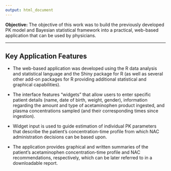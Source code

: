 ```yaml
---
output: html_document
---
```


**Objective:** The objective of this work was to build the previously developed PK model and Bayesian statistical framework into a practical, web-based application that can be used by physicians.

*****

## Key Application Features

* The web-based application was developed using the R data analysis and statistical language and the Shiny package for R (as well as several other add-on packages for R providing additional statistical and graphical capabilities).

* The interface features “widgets” that allow users to enter specific patient details (name, date of birth, weight, gender), information regarding the amount and type of acetaminophen product ingested, and plasma concentrations sampled (and their corresponding times since ingestion).
* Widget input is used to guide estimation of individual PK parameters that describe the patient’s concentration-time profile from which NAC administration decisions can be based upon.
* The application provides graphical and written summaries of the patient’s acetaminophen concentration-time profile and NAC recommendations, respectively, which can be later referred to in a downloadable report.
